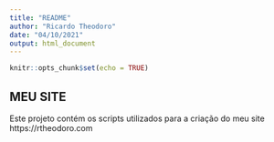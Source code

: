 ```yaml
---
title: "README"
author: "Ricardo Theodoro"
date: "04/10/2021"
output: html_document
---
```


```r
knitr::opts_chunk$set(echo = TRUE)
```

## MEU SITE 

Este projeto contém os scripts utilizados para a criação do meu site https://rtheodoro.com

